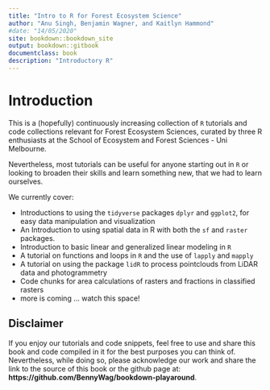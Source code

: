 ---
title: "Intro to R for Forest Ecosystem Science"
author: "Anu Singh, Benjamin Wagner, and Kaitlyn Hammond"
#date: "14/05/2020"
site: bookdown::bookdown_site
output: bookdown::gitbook
documentclass: book
description: "Introductory R"
---

# Introduction

This is a (hopefully) continuously increasing collection of `R` tutorials and code collections relevant for Forest Ecosystem Sciences, curated by three R enthusiasts at the School of Ecosystem and Forest Sciences - Uni Melbourne. 

Nevertheless, most tutorials can be useful for anyone starting out in `R` or looking to broaden their skills and learn something new, that we had to learn ourselves.

We currently cover:

- Introductions to using the `tidyverse` packages `dplyr` and `ggplot2`, for easy data manipulation and visualization
- An Introduction to using spatial data in R with both the `sf` and `raster` packages.
- Introduction to basic linear and generalized linear modeling in `R`
- A tutorial on functions and loops in `R` and the use of `lapply` and `mapply`
- A tutorial on using the package `lidR` to process pointclouds from LiDAR data and photogrammetry
- Code chunks for area calculations of rasters and fractions in classified rasters
- more is coming ... watch this space!

## Disclaimer

If you enjoy our tutorials and code snippets, feel free to use and share this book and code compiled in it for the best purposes you can think of. Nevertheless, while doing so, please acknowledge our work and share the link to the source of this book or the github page at: **https://github.com/BennyWag/bookdown-playaround**.